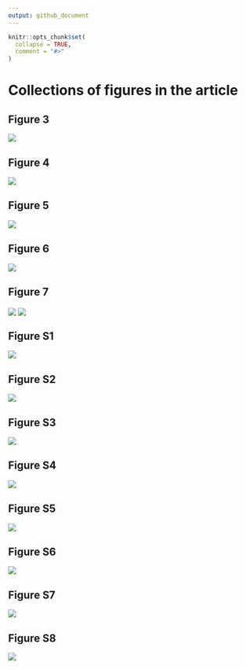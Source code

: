 ```yaml
---
output: github_document
---
```


<!-- README.md is generated from README.Rmd. Please edit that file -->

```r
knitr::opts_chunk$set(
  collapse = TRUE,
  comment = "#>"
)
```

# Collections of figures in the article

## Figure 3

<img src="figure_3.png" align="center"/>

## Figure 4

<img src="figure_4.png" align="center"/>

## Figure 5

<img src="figure_5.png" align="center"/>

## Figure 6

<img src="figure_6.png" align="center"/>

## Figure 7

<img src="figure_7a.png" align="center"/>
<img src="figure_7b.png" align="center"/>

## Figure S1

<img src="figure_s1.png" align="center"/>

## Figure S2

<img src="figure_s2.png" align="center"/>

## Figure S3

<img src="figure_s3.png" align="center"/>

## Figure S4

<img src="figure_s4.png" align="center"/>

## Figure S5

<img src="figure_s5.png" align="center"/>

## Figure S6

<img src="figure_s6.png" align="center"/>

## Figure S7

<img src="figure_s7.png" align="center"/>

## Figure S8

<img src="figure_s8.png" align="center"/>
